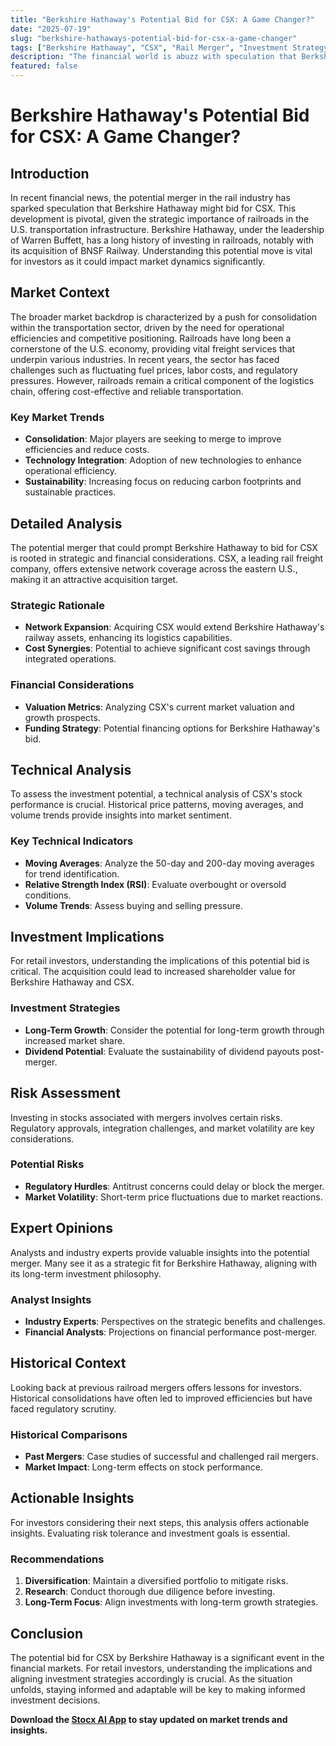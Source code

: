 ```yaml
---
title: "Berkshire Hathaway's Potential Bid for CSX: A Game Changer?"
date: "2025-07-19"
slug: "berkshire-hathaways-potential-bid-for-csx-a-game-changer"
tags: ["Berkshire Hathaway", "CSX", "Rail Merger", "Investment Strategy", "Market Analysis", "Financial News", "Stock Market"]
description: "The financial world is abuzz with speculation that Berkshire Hathaway might bid for CSX in light of a possible rail merger. This potential acquisition could mark a significant shift in the transportation and logistics sector, further consolidating Berkshire Hathaway's influence. For retail investors, understanding the implications of this move is crucial. The merger could potentially lead to increased efficiencies and competitive advantages for Berkshire, making CSX an even more attractive investment. However, there are risks involved, including regulatory hurdles and market volatility. This article delves into the market context, historical precedents, and provides actionable insights for investors considering their next steps."
featured: false
---
```


# Berkshire Hathaway's Potential Bid for CSX: A Game Changer?

## Introduction
In recent financial news, the potential merger in the rail industry has sparked speculation that Berkshire Hathaway might bid for CSX. This development is pivotal, given the strategic importance of railroads in the U.S. transportation infrastructure. Berkshire Hathaway, under the leadership of Warren Buffett, has a long history of investing in railroads, notably with its acquisition of BNSF Railway. Understanding this potential move is vital for investors as it could impact market dynamics significantly.

## Market Context
The broader market backdrop is characterized by a push for consolidation within the transportation sector, driven by the need for operational efficiencies and competitive positioning. Railroads have long been a cornerstone of the U.S. economy, providing vital freight services that underpin various industries. In recent years, the sector has faced challenges such as fluctuating fuel prices, labor costs, and regulatory pressures. However, railroads remain a critical component of the logistics chain, offering cost-effective and reliable transportation.

### Key Market Trends
- **Consolidation**: Major players are seeking to merge to improve efficiencies and reduce costs.
- **Technology Integration**: Adoption of new technologies to enhance operational efficiency.
- **Sustainability**: Increasing focus on reducing carbon footprints and sustainable practices.

## Detailed Analysis
The potential merger that could prompt Berkshire Hathaway to bid for CSX is rooted in strategic and financial considerations. CSX, a leading rail freight company, offers extensive network coverage across the eastern U.S., making it an attractive acquisition target.

### Strategic Rationale
- **Network Expansion**: Acquiring CSX would extend Berkshire Hathaway's railway assets, enhancing its logistics capabilities.
- **Cost Synergies**: Potential to achieve significant cost savings through integrated operations.

### Financial Considerations
- **Valuation Metrics**: Analyzing CSX's current market valuation and growth prospects.
- **Funding Strategy**: Potential financing options for Berkshire Hathaway's bid.

## Technical Analysis
To assess the investment potential, a technical analysis of CSX's stock performance is crucial. Historical price patterns, moving averages, and volume trends provide insights into market sentiment.

### Key Technical Indicators
- **Moving Averages**: Analyze the 50-day and 200-day moving averages for trend identification.
- **Relative Strength Index (RSI)**: Evaluate overbought or oversold conditions.
- **Volume Trends**: Assess buying and selling pressure.

## Investment Implications
For retail investors, understanding the implications of this potential bid is critical. The acquisition could lead to increased shareholder value for Berkshire Hathaway and CSX.

### Investment Strategies
- **Long-Term Growth**: Consider the potential for long-term growth through increased market share.
- **Dividend Potential**: Evaluate the sustainability of dividend payouts post-merger.

## Risk Assessment
Investing in stocks associated with mergers involves certain risks. Regulatory approvals, integration challenges, and market volatility are key considerations.

### Potential Risks
- **Regulatory Hurdles**: Antitrust concerns could delay or block the merger.
- **Market Volatility**: Short-term price fluctuations due to market reactions.

## Expert Opinions
Analysts and industry experts provide valuable insights into the potential merger. Many see it as a strategic fit for Berkshire Hathaway, aligning with its long-term investment philosophy.

### Analyst Insights
- **Industry Experts**: Perspectives on the strategic benefits and challenges.
- **Financial Analysts**: Projections on financial performance post-merger.

## Historical Context
Looking back at previous railroad mergers offers lessons for investors. Historical consolidations have often led to improved efficiencies but have faced regulatory scrutiny.

### Historical Comparisons
- **Past Mergers**: Case studies of successful and challenged rail mergers.
- **Market Impact**: Long-term effects on stock performance.

## Actionable Insights
For investors considering their next steps, this analysis offers actionable insights. Evaluating risk tolerance and investment goals is essential.

### Recommendations
1. **Diversification**: Maintain a diversified portfolio to mitigate risks.
2. **Research**: Conduct thorough due diligence before investing.
3. **Long-Term Focus**: Align investments with long-term growth strategies.

## Conclusion
The potential bid for CSX by Berkshire Hathaway is a significant event in the financial markets. For retail investors, understanding the implications and aligning investment strategies accordingly is crucial. As the situation unfolds, staying informed and adaptable will be key to making informed investment decisions.

**Download the [Stocx AI App](https://stocx.co) to stay updated on market trends and insights.**